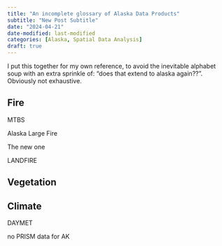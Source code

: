 ```yaml
---
title: "An incomplete glossary of Alaska Data Products"
subtitle: "New Post Subtitle"
date: "2024-04-21"
date-modified: last-modified
categories: [Alaska, Spatial Data Analysis]
draft: true
---
```


I put this together for my own reference, to avoid the inevitable alphabet soup with an extra sprinkle of: "does that extend to alaska again??". Obviously not exhaustive.

## Fire

MTBS

Alaska Large Fire

The new one

LANDFIRE

## Vegetation

## Climate

DAYMET

no PRISM data for AK
